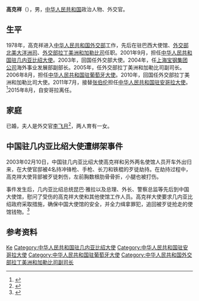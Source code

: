 '''高克祥'''（{{bd|1954年|10月||}}），男，[[中华人民共和国|中华人民共和国]]政治人物、外交官。

==生平==
1978年，高克祥进入[[中华人民共和国外交部|中华人民共和国外交部]]工作，先后在驻巴西大使馆、[[中华人民共和国外交部北美大洋洲司|外交部北美大洋洲司]]、[[中华人民共和国外交部拉丁美洲和加勒比司|外交部拉丁美洲和加勒比司]]任职。2001年9月，担任[[中国驻几内亚比绍大使列表|中华人民共和国驻几内亚比绍大使]]。2003年，回国任外交部大使。2004年，任[[上海宝钢集团公司|上海宝钢集团公司]]海外事业发展部副部长。2005年，任外交部拉丁美洲和加勒比司副司长。2006年8月，担任[[中国驻葡萄牙大使列表|中华人民共和国驻葡萄牙大使]]。2010年，回国任外交部拉丁美洲和加勒比司大使。2011年7月，接替[[张伯伦_(中国外交官)|张伯伦]]担任[[中国驻安哥拉大使列表|中华人民共和国驻安哥拉大使]]。<ref>{{Cite web|title=高克祥大使简历|url=http://ao.china-embassy.org/yfgk/200912/t20091205_7216367.htm|date=2011-08-02|accessdate=2022-04-08|work=中华人民共和国驻安哥拉共和国大使馆}}</ref>2015年8月，自安哥拉离任。

==家庭==
已婚，夫人是外交官[[李飞月|李飞月]]<ref>{{Cite web|title=高克祥大使及夫人李飞月参赞礼节性拜会安人运副主席德阿尔梅达|url=http://ao.china-embassy.org/chn/zagx/201109/t20110921_9938522.htm|date=2011-09-20|accessdate=2022-04-08|work=中华人民共和国驻安哥拉共和国大使馆}}</ref>，两人育有一女。

==中国驻几内亚比绍大使遭绑架事件==

2003年02月10日，中国驻几内亚比绍大使高克祥和另外两名使馆人员开车外出归来，在大使官邸被4名持冲锋枪、手枪、长刀和铁棍的歹徒劫持。在劫持过程中，高克祥大使背部被歹徒刺伤，左前胸数根肋骨骨折，小腿也被打伤。

事件发生后，几内亚比绍总统昆巴·雅拉以及总理、外长、警察总监等先后到中国大使馆，慰问了受伤的高克祥大使和其他使馆工作人员。高克祥大使要求几内亚比绍政府采取措施，确保中国大使馆的安全，并全力缉拿罪犯，追回被歹徒抢走的使馆钱物。<ref>{{cite news |title=我国驻几内亚比绍大使遭绑架被打断肋骨后脱险 |url=http://news.sina.com.cn/w/2003-02-13/150449918s.shtml |accessdate=2022-06-20 |agency=新华网 |date=2003-02-13}}</ref>

== 参考资料 ==
{{reflist}}
{{start box}}
{{s-dip}}
{{succession box|[[张伯伦_(外交官)|张伯伦]]|[[崔爱民|崔爱民]]|[[中国驻安哥拉大使列表|中华人民共和国驻安哥拉大使]]|2011年7月－2015年8月}}
{{succession box|[[马恩汉|马恩汉]]|[[张备三|张备三]]|[[中国驻葡萄牙大使列表|中华人民共和国驻葡萄牙大使]]|2006年8月－2010年5月}}
{{succession box|[[洪虹|洪虹]]|[[田广凤|田广凤]]|[[中国驻几内亚比紹大使列表|中华人民共和国驻几内亚比紹大使]]|2001年9月－2003年12月}}
{{end box}}
{{Authority control}}
{{DEFAULTSORT:Gao高}}
[[Category:高姓|Ke]]
[[Category:中华人民共和国驻几内亚比绍大使|Category:中华人民共和国驻几内亚比绍大使]]
[[Category:中华人民共和国驻安哥拉大使|Category:中华人民共和国驻安哥拉大使]]
[[Category:中华人民共和国驻葡萄牙大使|Category:中华人民共和国驻葡萄牙大使]]
[[Category:中华人民共和国外交部拉丁美洲和加勒比司副司长|Category:中华人民共和国外交部拉丁美洲和加勒比司副司长]]